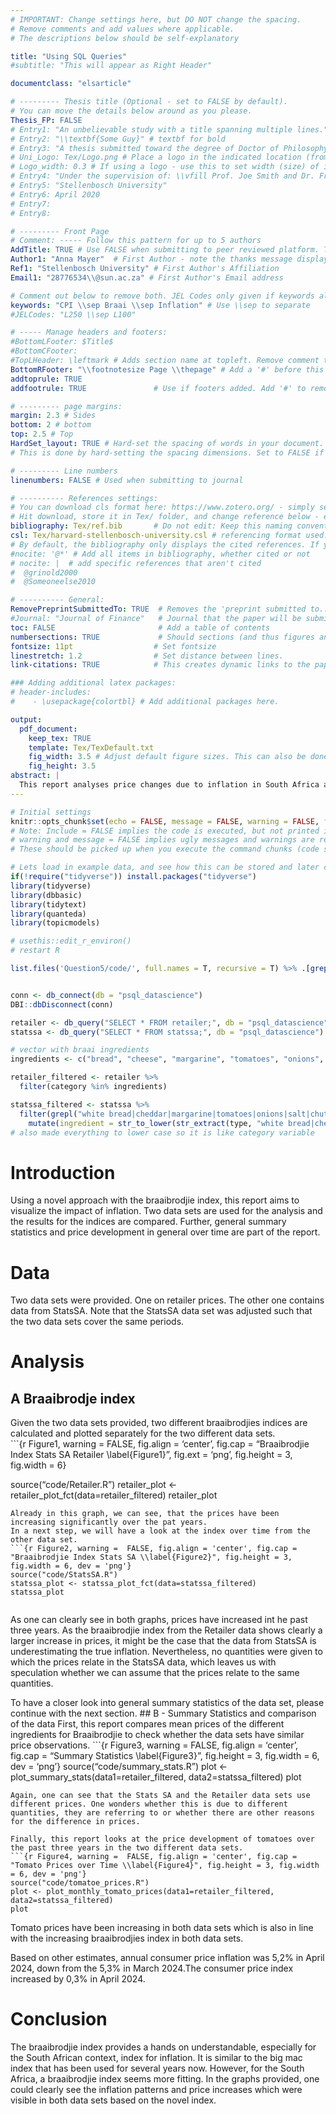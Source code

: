 ```yaml
---
# IMPORTANT: Change settings here, but DO NOT change the spacing.
# Remove comments and add values where applicable.
# The descriptions below should be self-explanatory

title: "Using SQL Queries"
#subtitle: "This will appear as Right Header"

documentclass: "elsarticle"

# --------- Thesis title (Optional - set to FALSE by default).
# You can move the details below around as you please.
Thesis_FP: FALSE
# Entry1: "An unbelievable study with a title spanning multiple lines."
# Entry2: "\\textbf{Some Guy}" # textbf for bold
# Entry3: "A thesis submitted toward the degree of Doctor of Philosophy"
# Uni_Logo: Tex/Logo.png # Place a logo in the indicated location (from your root, e.g. defaults to ~/Tex/Logo.png) and uncomment this line. Leave uncommented for no image
# Logo_width: 0.3 # If using a logo - use this to set width (size) of image
# Entry4: "Under the supervision of: \\vfill Prof. Joe Smith and Dr. Frank Smith"
# Entry5: "Stellenbosch University"
# Entry6: April 2020
# Entry7:
# Entry8:

# --------- Front Page
# Comment: ----- Follow this pattern for up to 5 authors
AddTitle: TRUE # Use FALSE when submitting to peer reviewed platform. This will remove author names.
Author1: "Anna Mayer"  # First Author - note the thanks message displayed as an italic footnote of first page.
Ref1: "Stellenbosch University" # First Author's Affiliation
Email1: "28776534\\@sun.ac.za" # First Author's Email address

# Comment out below to remove both. JEL Codes only given if keywords also given.
keywords: "CPI \\sep Braai \\sep Inflation" # Use \\sep to separate
#JELCodes: "L250 \\sep L100"

# ----- Manage headers and footers:
#BottomLFooter: $Title$
#BottomCFooter:
#TopLHeader: \leftmark # Adds section name at topleft. Remove comment to add it.
BottomRFooter: "\\footnotesize Page \\thepage" # Add a '#' before this line to remove footer.
addtoprule: TRUE
addfootrule: TRUE               # Use if footers added. Add '#' to remove line.

# --------- page margins:
margin: 2.3 # Sides
bottom: 2 # bottom
top: 2.5 # Top
HardSet_layout: TRUE # Hard-set the spacing of words in your document. This will stop LaTeX squashing text to fit on pages, e.g.
# This is done by hard-setting the spacing dimensions. Set to FALSE if you want LaTeX to optimize this for your paper.

# --------- Line numbers
linenumbers: FALSE # Used when submitting to journal

# ---------- References settings:
# You can download cls format here: https://www.zotero.org/ - simply search for your institution. You can also edit and save cls formats here: https://editor.citationstyles.org/about/
# Hit download, store it in Tex/ folder, and change reference below - easy.
bibliography: Tex/ref.bib       # Do not edit: Keep this naming convention and location.
csl: Tex/harvard-stellenbosch-university.csl # referencing format used.
# By default, the bibliography only displays the cited references. If you want to change this, you can comment out one of the following:
#nocite: '@*' # Add all items in bibliography, whether cited or not
# nocite: |  # add specific references that aren't cited
#  @grinold2000
#  @Someoneelse2010

# ---------- General:
RemovePreprintSubmittedTo: TRUE  # Removes the 'preprint submitted to...' at bottom of titlepage
#Journal: "Journal of Finance"   # Journal that the paper will be submitting to, if RemovePreprintSubmittedTo is set to TRUE.
toc: FALSE                       # Add a table of contents
numbersections: TRUE             # Should sections (and thus figures and tables) be numbered?
fontsize: 11pt                  # Set fontsize
linestretch: 1.2                # Set distance between lines.
link-citations: TRUE            # This creates dynamic links to the papers in reference list.

### Adding additional latex packages:
# header-includes:
#    - \usepackage{colortbl} # Add additional packages here.

output:
  pdf_document:
    keep_tex: TRUE
    template: Tex/TexDefault.txt
    fig_width: 3.5 # Adjust default figure sizes. This can also be done in the chunks of the text.
    fig_height: 3.5
abstract: |
  This report analyses price changes due to inflation in South Africa and proposes a new index - the braaibrodje index. 
---
```


<!-- First: Set your default preferences for chunk options: -->

<!-- If you want a chunk's code to be printed, set echo = TRUE. message = FALSE stops R printing ugly package loading details in your final paper too. I also suggest setting warning = FALSE and checking for warnings in R, else you might find ugly warnings in your paper. -->

```r
# Initial settings
knitr::opts_chunk$set(echo = FALSE, message = FALSE, warning = FALSE, fig.width = 6, fig.height = 5, fig.pos="H", fig.pos = 'H')
# Note: Include = FALSE implies the code is executed, but not printed in your pdf.
# warning and message = FALSE implies ugly messages and warnings are removed from your pdf.
# These should be picked up when you execute the command chunks (code sections below) in your rmd, not printed in your paper!

# Lets load in example data, and see how this can be stored and later called from your 'data' folder.
if(!require("tidyverse")) install.packages("tidyverse")
library(tidyverse)
library(dbbasic)
library(tidytext)
library(quanteda)
library(topicmodels)

# usethis::edit_r_environ()
# restart R

list.files('Question5/code/', full.names = T, recursive = T) %>% .[grepl('.R', .)] %>% as.list() %>% walk(~source(.))


conn <- db_connect(db = "psql_datascience")
DBI::dbDisconnect(conn)

retailer <- db_query("SELECT * FROM retailer;", db = "psql_datascience")  
statssa <- db_query("SELECT * FROM statssa;", db = "psql_datascience")  

# vector with braai ingredients
ingredients <- c("bread", "cheese", "margarine", "tomatoes", "onions", "salt", "chutney")

retailer_filtered <- retailer %>% 
  filter(category %in% ingredients) 

statssa_filtered <- statssa %>% 
  filter(grepl("white bread|cheddar|margarine|tomatoes|onions|salt|chutney", type, ignore.case = TRUE)) %>%
    mutate(ingredient = str_to_lower(str_extract(type, "white bread|cheddar|margarine|tomatoes|onions|salt|chutney|Tomatoes|Onions|Salt|Chutney|White bread|Cheddar|Margarine"))) %>% filter(date >= as.Date("2020-03-29"))
# also made everything to lower case so it is like category variable 

```


<!-- ############################## -->
<!-- # Start Writing here: -->
<!-- ############################## -->

# Introduction \label{Introduction}
Using a novel approach with the braaibrodjie index, this report aims to visualize the impact of inflation. Two data sets are used for the analysis and the results for the indices are compared. Further, general summary statistics and price development in general over time are part of the report. 

# Data 
Two data sets were provided. One on retailer prices. The other one contains data from StatsSA. Note that the StatsSA data set was adjusted such that the two data sets cover the same periods. 

# Analysis

## A Braaibrodje index
Given the two data sets provided, two different braaibrodjies indices are calculated and plotted separately for the two different data sets.  
```{r Figure1,  warning =  FALSE, fig.align = 'center', fig.cap = "Braaibrodjie Index Stats SA Retailer \\label{Figure1}", fig.ext = 'png', fig.height = 3, fig.width = 6}

source("code/Retailer.R")
retailer_plot <- retailer_plot_fct(data=retailer_filtered)
retailer_plot

```
Already in this graph, we can see, that the prices have been increasing significantly over the pat years. 
In a next step, we will have a look at the index over time from the other data set. 
```{r Figure2, warning =  FALSE, fig.align = 'center', fig.cap = "Braaibrodjie Index Stats SA \\label{Figure2}", fig.height = 3, fig.width = 6, dev = 'png'}
source("code/StatsSA.R")
statssa_plot <- statssa_plot_fct(data=statssa_filtered)
statssa_plot


```

As one can clearly see in both graphs, prices have increased int he past three years. As the braaibrodjie index from the Retailer data shows clearly a larger increase in prices, it might be the case that the data from StatsSA is underestimating the true inflation. Nevertheless, no quantities were given to which the prices relate in the StatsSA data, which leaves us with speculation whether we can assume that the prices relate to the same quantities.

To have a closer look into general summary statistics of the data set, please continue with the next section. 
## B - Summary Statistics and comparison of the data 
First, this report compares mean prices of the different ingredients for Braaibrodjie to check whether the data sets have similar price observations. 
```{r Figure3, warning =  FALSE, fig.align = 'center', fig.cap = "Summary Statistics \\label{Figure3}", fig.height = 3, fig.width = 6, dev = 'png'}
source("code/summary_stats.R")
plot <- plot_summary_stats(data1=retailer_filtered, data2=statssa_filtered)
plot

```
Again, one can see that the Stats SA and the Retailer data sets use different prices. One wonders whether this is due to different quantities, they are referring to or whether there are other reasons for the difference in prices. 

Finally, this report looks at the price development of tomatoes over the past three years in the two different data sets. 
```{r Figure4, warning =  FALSE, fig.align = 'center', fig.cap = "Tomato Prices over Time \\label{Figure4}", fig.height = 3, fig.width = 6, dev = 'png'}
source("code/tomatoe_prices.R")
plot <- plot_monthly_tomato_prices(data1=retailer_filtered, data2=statssa_filtered)
plot

```
Tomato prices have been increasing in both data sets which is also in line with the increasing braaibrodjies index in both data sets. 

Based on other estimates, annual consumer price inflation was 5,2% in April 2024, down from the 5,3% in March 2024.The consumer price index increased by 0,3% in April 2024. 


# Conclusion
The braaibrodjie index provides a hands on understandable, especially for the South African context, index for inflation. It is similar to the big mac index that has been used for several years now. However, for the South Africa, a braaibrodjie index seems more fitting. In the graphs provided, one could clearly see the inflation patterns and price increases which were visible in both data sets based on the novel index. 




